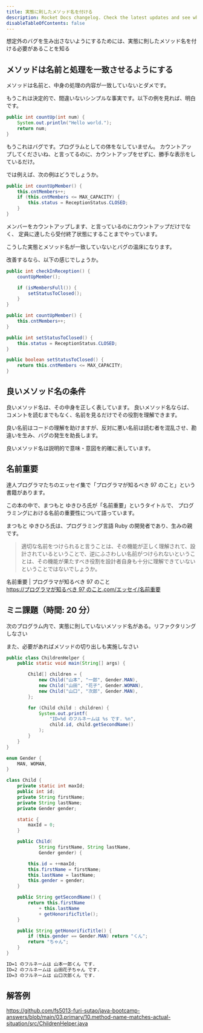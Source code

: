 ```yaml
---
title: 実態に則したメソッド名を付ける
description: Rocket Docs changelog. Check the latest updates and see what's new.
disableTableOfContents: false
---
```


<p class="goal">
  想定外のバグを生み出さないようにするためには、実態に則したメソッド名を付ける必要があることを知る
</p>

## メソッドは名前と処理を一致させるようにする

メソッドは名前と、中身の処理の内容が一致していないとダメです。

もうこれは決定的で、間違いないシンプルな事実です。以下の例を見れば、明白です。

```java
public int countUp(int num) {
    System.out.println("Hello world.");
    return num;
}
```

もうこれはバグです。プログラムとしての体をなしていません。
カウントアップしてくださいね、と言ってるのに、カウントアップをせずに、勝手な表示をしているだけ。

では例えば、次の例はどうでしょうか。

```java
public int countUpMember() {
    this.cntMembers++;
    if (this.cntMembers <= MAX_CAPACITY) {
        this.status = ReceptionStatus.CLOSED;
    }
}
```

メンバーをカウントアップします、と言っているのにカウントアップだけでなく、
定員に達したら受付終了状態にすることまでやっています。

こうした実態とメソッド名が一致していないとバグの温床になります。

改善するなら、以下の感じでしょうか。

```java
public int checkInReception() {
    countUpMember();

    if (isMembersFull()) {
        setStatusToClosed();
    }
}

public int countUpMember() {
    this.cntMembers++;
}

public int setStatusToClosed() {
    this.status = ReceptionStatus.CLOSED;
}

public boolean setStatusToClosed() {
    return this.cntMembers <= MAX_CAPACITY;
}
```

## 良いメソッド名の条件

良いメソッド名は、その中身を正しく表しています。
良いメソッド名ならば、コメントを読むまでもなく、名前を見るだけでその役割を理解できます。

良い名前はコードの理解を助けますが、反対に悪い名前は読む者を混乱させ、勘違いを生み、バグの発生を助長します。

良いメソッド名は説明的で意味・意図を的確に表しています。

## 名前重要

達人プログラマたちのエッセイ集で「プログラマが知るべき 97 のこと」という書籍があります。

この本の中で、まつもと ゆきひろ氏が「名前重要」というタイトルで、
プログラミングにおける名前の重要性について語っています。

まつもと ゆきひろ氏は、プログラミング言語 Ruby の開発者であり、生みの親です。

> 適切な名前をつけられると言うことは、その機能が正しく理解されて、設計されているということで、逆にふさわしい名前がつけられないということは、その機能が果たすべき役割を設計者自身も十分に理解できていないということではないでしょうか。

名前重要 | プログラマが知るべき 97 のこと  
[https://プログラマが知るべき 97 のこと.com/エッセイ/名前重要
](https://xn--97-273ae6a4irb6e2hsoiozc2g4b8082p.com/%E3%82%A8%E3%83%83%E3%82%BB%E3%82%A4/%E5%90%8D%E5%89%8D%E9%87%8D%E8%A6%81/)

## ミニ課題（時間: 20 分）

次のプログラム内で、実態に則していないメソッド名がある。リファクタリングしなさい

また、必要があればメソッドの切り出しも実施しなさい

```java title=src/ChildrenHelper.java
public class ChildrenHelper {
    public static void main(String[] args) {

        Child[] children = {
            new Child("山本", "一郎", Gender.MAN),
            new Child("山田", "花子", Gender.WOMAN),
            new Child("山口", "次郎", Gender.MAN),
        };

        for (Child child : children) {
            System.out.printf(
                "ID=%d のフルネームは %s です. %n",
                child.id, child.getSecondName()
            );
        }
    }
}

enum Gender {
    MAN, WOMAN,
}

class Child {
    private static int maxId;
    public int id;
    private String firstName;
    private String lastName;
    private Gender gender;

    static {
        maxId = 0;
    }

    public Child(
            String firstName, String lastName,
            Gender gender) {

        this.id = ++maxId;
        this.firstName = firstName;
        this.lastName = lastName;
        this.gender = gender;
    }

    public String getSecondName() {
        return this.firstName
            + this.lastName
            + getHonorificTitle();
    }

    public String getHonorificTitle() {
        if (this.gender == Gender.MAN) return "くん";
        return "ちゃん";
    }
}
```

```txt title=ChildrenHelperクラスの実行結果
ID=1 のフルネームは 山本一郎くん です.
ID=2 のフルネームは 山田花子ちゃん です.
ID=3 のフルネームは 山口次郎くん です.
```

## 解答例

https://github.com/fs5013-furi-sutao/java-bootcamp-answers/blob/main/03.primary/10.method-name-matches-actual-situation/src/ChildrenHelper.java
